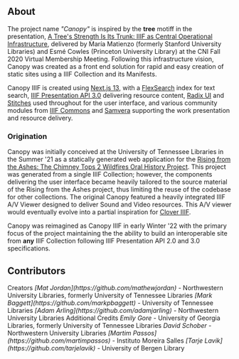 
<Section size="2">

# About

The project name <Em>"Canopy"</Em> is inspired by the <Strong>tree</Strong> motiff in the presentation, [A Tree's Strength Is Its Trunk: IIIF as Central Operational Infrastructure](https://www.cni.org/topics/standards/a-trees-strength-is-its-trunk-iiif-as-central-operational-infrastructure), delivered by María Matienzo (formerly Stanford University Libraries) and Esmé Cowles (Princeton University Library) at the CNI Fall 2020 Virtual Membership Meeting. Following this infrastructure vision, Canopy was created as a front end solution for rapid and easy creation of static sites using a IIIF Collection and its Manifests.

Canopy IIIF is created using [Next.js 13](https://nextjs.org/), with a [FlexSearch](https://github.com/nextapps-de/flexsearch) index for text search, [IIIF Presentation API 3.0](https://iiif.io/api/presentation/3.0/) delivering resource content, [Radix UI](https://www.radix-ui.com/) and [Stitches](https://stitches.dev/) used throughout for the user interface, and various community modules from [IIIF Commons](https://github.com/IIIF-Commons) and [Samvera](https://samvera.org/) supporting the work presentation and resource delivery.

### Origination

Canopy was initially conceived at the University of Tennessee Libraries in the Summer '21 as a statically generated web application for the [Rising from the Ashes: The Chimney Tops 2 Wildfires Oral History Project](https://rfta.lib.utk.edu/). This project was generated from a single IIIF Collection; however, the components delivering the user interface became heavily tailored to the source material of the Rising from the Ashes project, thus limiting the reuse of the codebase for other collections. The original Canopy featured a heavily integrated IIIF A/V Viewer designed to deliver Sound and Video resources. This A/V viewer would eventually evolve into a partial inspiration for [Clover IIIF](https://samvera-labs.github.io/clover-iiif/).

Canopy was reimagined as Canopy IIIF in early Winter '22 with the primary focus of the project maintaining the the ability to build an interoperable site from <Strong>any</Strong> IIIF Collection following IIIF Presentation API 2.0 and 3.0 specifications.

## Contributors

<Heading size="4" my="5" mb="2">
  Creators
</Heading>

<Text>
  <Em>[Mat Jordan](https://github.com/mathewjordan) - </Em>
  Northwestern University Libraries, formerly University of Tennessee Libraries
</Text>

<Text>
  <Em>[Mark Baggett](https://github.com/markpbaggett) - </Em>
  University of Tennessee Libraries
</Text>

<Text>
  <Em>[Adam Arling](https://github.com/adamjarling) - </Em>
  Northwestern University Libraries
</Text>

<Heading size="4" my="5" mb="2">
  Additional Credits
</Heading>

<Text>
  <Em>Emily Gore - </Em>
  University of Georgia Libraries, formerly University of Tennessee Libraries
</Text>

<Text>
  <Em>David Schober -</Em>
  Northwestern University Libraries
</Text>

<Text>
  <Em>[Martim Passos](https://github.com/martimpassos) - </Em>
  Instituto Moreira Salles
</Text>

<Text>
  <Em>[Tarje Lavik](https://github.com/tarjelavik) - </Em>
  University of Bergen Library
</Text>

</Section>
